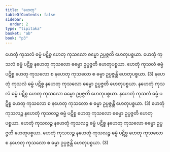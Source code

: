 ```yaml
---
title: "ဟေတု"
tableOfContents: false
sidebar:
  order: 2
type: "tipitaka"
basket: "ab"
book: "p3"
---
```



<DynamicBreadcrumb />

<Division number="1" book="p3" e="ch" v="39" p="195">

<Paragraph number="2" book="p3">
ဟေတုံ ကုသလံ ဓမ္မံ ပဋိစ္စ ဟေတု ကုသလော ဓမ္မော ဥပ္ပဇ္ဇတိ ဟေတုပစ္စယာ. ဟေတုံ ကုသလံ ဓမ္မံ ပဋိစ္စ နဟေတု ကုသလော ဓမ္မော ဥပ္ပဇ္ဇတိ ဟေတုပစ္စယာ. ဟေတုံ ကုသလံ ဓမ္မံ ပဋိစ္စ ဟေတု ကုသလော စ နဟေတု ကုသလော စ ဓမ္မာ ဥပ္ပဇ္ဇန္တိ ဟေတုပစ္စယာ. (3)
</Paragraph>

</Division>
<Division number="2" book="p3" e="ch" v="39" p="195">

<Paragraph number="3" book="p3">
နဟေတုံ ကုသလံ ဓမ္မံ ပဋိစ္စ နဟေတု ကုသလော ဓမ္မော ဥပ္ပဇ္ဇတိ ဟေတုပစ္စယာ. နဟေတုံ ကုသလံ ဓမ္မံ ပဋိစ္စ ဟေတု ကုသလော ဓမ္မော ဥပ္ပဇ္ဇတိ ဟေတုပစ္စယာ. နဟေတုံ ကုသလံ ဓမ္မံ ပဋိစ္စ ဟေတု ကုသလော စ နဟေတု ကုသလော စ ဓမ္မာ ဥပ္ပဇ္ဇန္တိ ဟေတုပစ္စယာ. (3)
</Paragraph>

</Division>
<Division number="3" book="p3" e="ch" v="39" p="195">

<Paragraph number="4" book="p3">
ဟေတုံ ကုသလဉ္စ နဟေတုံ ကုသလဉ္စ ဓမ္မံ ပဋိစ္စ ဟေတု ကုသလော ဓမ္မော ဥပ္ပဇ္ဇတိ ဟေတုပစ္စယာ. ဟေတုံ ကုသလဉ္စ နဟေတုံ ကုသလဉ္စ ဓမ္မံ ပဋိစ္စ နဟေတု ကုသလော ဓမ္မော ဥပ္ပဇ္ဇတိ ဟေတုပစ္စယာ. ဟေတုံ ကုသလဉ္စ နဟေတုံ ကုသလဉ္စ ဓမ္မံ ပဋိစ္စ ဟေတု ကုသလော စ နဟေတု ကုသလော စ ဓမ္မာ ဥပ္ပဇ္ဇန္တိ ဟေတုပစ္စယာ. (3)
</Paragraph>
</Division>